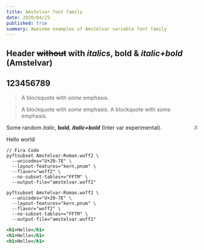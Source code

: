 ```yaml
---
title: Amstelvar font family
date: 2020/04/25
published: true
summary: Awesome examples of Amstelvar variable font family
---
```



## Header ~~without~~ with _italics_, **bold** & **_italic+bold_** (Amstelvar)

## 123456789

> A blockquote with _some_ emphasis.

> A blockquote with _some_ emphasis.
> A blockquote with _some_ emphasis.
>
> <cite style="float: right">X</cite>

Some random _italic_, **bold**, **_italic+bold_** (Inter var experimental).

<Message variant="primary">Hello world</Message>

```
// Fira Code
pyftsubset Amstelvar-Roman.woff2 \
  --unicodes="U+20-7E" \
  --layout-features="kern,pnum" \
  --flavor="woff2" \
  --no-subset-tables+="FFTM" \
  --output-file="amstelvar.woff2"
```

```shell {3}
pyftsubset Amstelvar-Roman.woff2 \
  --unicodes="U+20-7E" \
  --layout-features="kern,pnum" \
  --flavor="woff2" \
  --no-subset-tables+="FFTM" \
  --output-file="amstelvar.woff2"
```

```jsx live {1}
<h1>Hello</h1>
<h1>Hello</h1>
<h1>Hello</h1>
```
